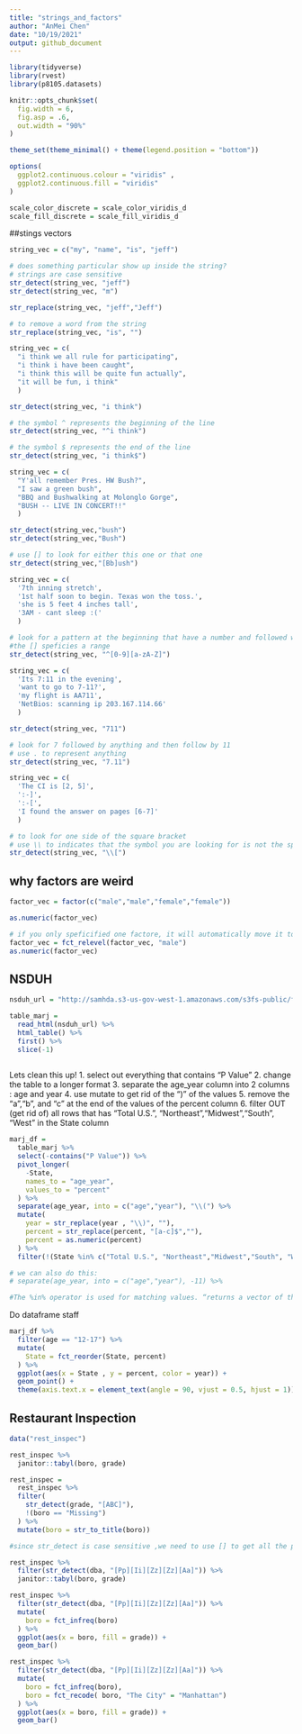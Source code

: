 ```yaml
---
title: "strings_and_factors"
author: "AnMei Chen"
date: "10/19/2021"
output: github_document
---
```


```r
library(tidyverse)
library(rvest)
library(p8105.datasets)

knitr::opts_chunk$set(
  fig.width = 6,
  fig.asp = .6,
  out.width = "90%"
)

theme_set(theme_minimal() + theme(legend.position = "bottom"))

options(
  ggplot2.continuous.colour = "viridis" , 
  ggplot2.continuous.fill = "viridis"
)

scale_color_discrete = scale_color_viridis_d
scale_fill_discrete = scale_fill_viridis_d
```

##stings vectors

```r
string_vec = c("my", "name", "is", "jeff")

# does something particular show up inside the string?
# strings are case sensitive
str_detect(string_vec, "jeff")
str_detect(string_vec, "m")

str_replace(string_vec, "jeff","Jeff")

# to remove a word from the string
str_replace(string_vec, "is", "")
```


```r
string_vec = c(
  "i think we all rule for participating",
  "i think i have been caught",
  "i think this will be quite fun actually",
  "it will be fun, i think"
  )

str_detect(string_vec, "i think")

# the symbol ^ represents the beginning of the line
str_detect(string_vec, "^i think")

# the symbol $ represents the end of the line
str_detect(string_vec, "i think$")
```


```r
string_vec = c(
  "Y'all remember Pres. HW Bush?",
  "I saw a green bush",
  "BBQ and Bushwalking at Molonglo Gorge",
  "BUSH -- LIVE IN CONCERT!!"
  )

str_detect(string_vec,"bush")
str_detect(string_vec,"Bush")

# use [] to look for either this one or that one
str_detect(string_vec,"[Bb]ush")

```



```r
string_vec = c(
  '7th inning stretch',
  '1st half soon to begin. Texas won the toss.',
  'she is 5 feet 4 inches tall',
  '3AM - cant sleep :('
  )

# look for a pattern at the beginning that have a number and followed with all upper letters and lower letters
#the [] speficies a range
str_detect(string_vec, "^[0-9][a-zA-Z]")
```


```r
string_vec = c(
  'Its 7:11 in the evening',
  'want to go to 7-11?',
  'my flight is AA711',
  'NetBios: scanning ip 203.167.114.66'
  )

str_detect(string_vec, "711")

# look for 7 followed by anything and then follow by 11
# use . to represent anything
str_detect(string_vec, "7.11")
```


```r
string_vec = c(
  'The CI is [2, 5]',
  ':-]',
  ':-[',
  'I found the answer on pages [6-7]'
  )

# to look for one side of the square bracket
# use \\ to indicates that the symbol you are looking for is not the special character in R
str_detect(string_vec, "\\[")
```


## why factors are weird

```r
factor_vec = factor(c("male","male","female","female"))

as.numeric(factor_vec)

# if you only speficified one factore, it will automatically move it to the front
factor_vec = fct_relevel(factor_vec, "male")
as.numeric(factor_vec)

```


## NSDUH

```r
nsduh_url = "http://samhda.s3-us-gov-west-1.amazonaws.com/s3fs-public/field-uploads/2k15StateFiles/NSDUHsaeShortTermCHG2015.htm"

table_marj = 
  read_html(nsduh_url) %>%
  html_table() %>% 
  first() %>% 
  slice(-1)
  
```

Lets clean this up!
1. select out everything that contains "P Value"
2. change the table to a longer format
3. separate the age_year column into 2 columns : age and year
4. use mutate to get rid of the ")" of the values
5. remove the "a","b", and "c" at the end of the values of the percent column
6. filter OUT (get rid of) all rows that has "Total U.S.", "Northeast","Midwest","South", "West" in the State column
```r
marj_df =
  table_marj %>% 
  select(-contains("P Value")) %>% 
  pivot_longer(
    -State,
    names_to = "age_year",
    values_to = "percent"
  ) %>% 
  separate(age_year, into = c("age","year"), "\\(") %>% 
  mutate(
    year = str_replace(year , "\\)", ""),
    percent = str_replace(percent, "[a-c]$",""),
    percent = as.numeric(percent)
  ) %>% 
  filter(!(State %in% c("Total U.S.", "Northeast","Midwest","South", "West")))

# we can also do this:
# separate(age_year, into = c("age","year"), -11) %>% 

#The %in% operator is used for matching values. “returns a vector of the positions of (first) matches of its first argument in its second”.
```

Do dataframe staff

```r
marj_df %>% 
  filter(age == "12-17") %>% 
  mutate(
    State = fct_reorder(State, percent)
  ) %>% 
  ggplot(aes(x = State , y = percent, color = year)) +
  geom_point() +
  theme(axis.text.x = element_text(angle = 90, vjust = 0.5, hjust = 1))
```


## Restaurant Inspection

```r
data("rest_inspec")
```

```r
rest_inspec %>% 
  janitor::tabyl(boro, grade) 
```


```r
rest_inspec = 
  rest_inspec %>% 
  filter(
    str_detect(grade, "[ABC]"),
    !(boro == "Missing")
  ) %>% 
  mutate(boro = str_to_title(boro))
```


```r
#since str_detect is case sensitive ,we need to use [] to get all the pizza place.

rest_inspec %>% 
  filter(str_detect(dba, "[Pp][Ii][Zz][Zz][Aa]")) %>%
  janitor::tabyl(boro, grade) 
```


```r
rest_inspec %>% 
  filter(str_detect(dba, "[Pp][Ii][Zz][Zz][Aa]")) %>%
  mutate(
    boro = fct_infreq(boro)
  ) %>% 
  ggplot(aes(x = boro, fill = grade)) +
  geom_bar()
```


```r
rest_inspec %>% 
  filter(str_detect(dba, "[Pp][Ii][Zz][Zz][Aa]")) %>%
  mutate(
    boro = fct_infreq(boro),
    boro = fct_recode( boro, "The City" = "Manhattan")
  ) %>% 
  ggplot(aes(x = boro, fill = grade)) +
  geom_bar()
```

